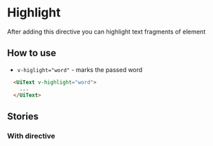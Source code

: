 
<Meta of={stories}/>

# Highlight
After adding this directive you can highlight text fragments of element

## How to use
* `v-higlight="word"` - marks the passed word
```html
  <UiText v-highlight="word">
    ...
  </UiText>
```

## Stories
### With directive
<Canvas of={stories.WithDirective}/>